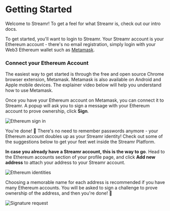 

# Getting Started
Welcome to Streamr! To get a feel for what Streamr is, check out our <Link to={docsLinks.introduction}>intro docs</Link>. 

To get started, you'll want to login to Streamr. Your Streamr account is your Ethereum account - there's no email registration, simply <Link to={routes.auth.login()}>login</Link> with your Web3 Ethereum wallet such as <a href="https://metamask.io" target="blank">Metamask</a>.

### Connect your Ethereum Account
The easiest way to get started is through the free and open source Chrome browser extension, Metamask. Metamask is also available on Android and Apple mobile devices. The explainer video below will help you understand how to use Metamask.

<div className={docsStyles.playerWrapper}>
    <ReactPlayer
        controls
        className={docsStyles.reactPlayer}
        url="https://www.youtube.com/watch?v=ZIGUC9JAAw8"
        width="100%"
        height="100%"
    />
</div>

Once you have your Ethereum account on Metamask, you can connect it to Streamr. A popup will ask you to sign a message with your Ethereum account to prove ownership, click **Sign**.

<Image
  src={SignInWithEth}
  highResSrc={SignInWithEth2x}
  alt="Ethereum sign in"
/>

You're done! 🎉 There's no need to remember passwords anymore - your Ethereum account doubles up as your Streamr identity! Check out some of the suggestions below to get your feet wet inside the Streamr Platform.

**In case you already have a Streamr account, this is the way to go**. Head to the Ethereum accounts section of your profile page, and click **Add new address** to attach your address to your Streamr account.

<Image
  src={EthIdentities}
  highResSrc={EthIdentities2x}
  alt="Ethereum identities"
/>

Choosing a memorable name for each address is recommended if you have many Ethereum accounts. You will be asked to sign a challenge to prove ownership of the address, and then you're done! 🎉      

<Image
  src={SignatureRequest}
  highResSrc={SignatureRequest2x}
  alt="Signature request"
/>
